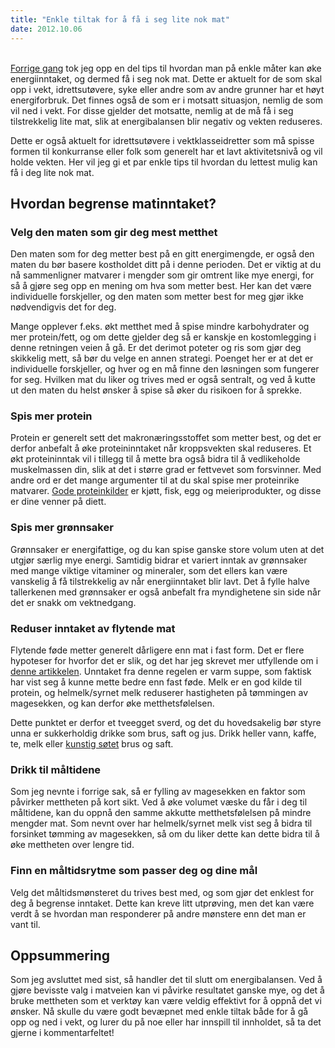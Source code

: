 ```yaml
---
title: "Enkle tiltak for å få i seg lite nok mat"
date: 2012.10.06
---
```


[\
Forrige gang](nok-mat.qmd) tok jeg opp en del tips til hvordan man på enkle måter kan øke energiinntaket, og dermed få i seg nok mat. Dette er aktuelt for de som skal opp i vekt, idrettsutøvere, syke eller andre som av andre grunner har et høyt energiforbruk. Det finnes også de som er i motsatt situasjon, nemlig de som vil ned i vekt. For disse gjelder det motsatte, nemlig at de må få i seg tilstrekkelig lite mat, slik at energibalansen blir negativ og vekten reduseres.

Dette er også aktuelt for idrettsutøvere i vektklasseidretter som må spisse formen til konkurranse eller folk som generelt har et lavt aktivitetsnivå og vil holde vekten. Her vil jeg gi et par enkle tips til hvordan du lettest mulig kan få i deg lite nok mat.![](data:image/gif;base64,R0lGODlhAQABAIAAAAAAAP///yH5BAEAAAAALAAAAAABAAEAAAIBRAA7){alt=""}

## Hvordan begrense matinntaket?

### Velg den maten som gir deg mest metthet

Den maten som for deg metter best på en gitt energimengde, er også den maten du bør basere kostholdet ditt på i denne perioden. Det er viktig at du nå sammenligner matvarer i mengder som gir omtrent like mye energi, for så å gjøre seg opp en mening om hva som metter best. Her kan det være individuelle forskjeller, og den maten som metter best for meg gjør ikke nødvendigvis det for deg.

Mange opplever f.eks. økt metthet med å spise mindre karbohydrater og mer protein/fett, og om dette gjelder deg så er kanskje en kostomlegging i denne retningen veien å gå. Er det derimot poteter og ris som gjør deg skikkelig mett, så bør du velge en annen strategi. Poenget her er at det er individuelle forskjeller, og hver og en må finne den løsningen som fungerer for seg. Hvilken mat du liker og trives med er også sentralt, og ved å kutte ut den maten du helst ønsker å spise så øker du risikoen for å sprekke.

### Spis mer protein

Protein er generelt sett det makronæringsstoffet som metter best, og det er derfor anbefalt å øke proteininntaket når kroppsvekten skal reduseres. Et økt proteininntak vil i tillegg til å mette bra også bidra til å vedlikeholde muskelmassen din, slik at det i større grad er fettvevet som forsvinner. Med andre ord er det mange argumenter til at du skal spise mer proteinrike matvarer. [Gode proteinkilder](brokenlink/proteinkvalitet/) er kjøtt, fisk, egg og meieriprodukter, og disse er dine venner på diett.

### Spis mer grønnsaker

Grønnsaker er energifattige, og du kan spise ganske store volum uten at det utgjør særlig mye energi. Samtidig bidrar et variert inntak av grønnsaker med mange viktige vitaminer og mineraler, som det ellers kan være vanskelig å få tilstrekkelig av når energiinntaket blir lavt. Det å fylle halve tallerkenen med grønnsaker er også anbefalt fra myndighetene sin side når det er snakk om vektnedgang.

### Reduser inntaket av flytende mat

Flytende føde metter generelt dårligere enn mat i fast form. Det er flere hypoteser for hvorfor det er slik, og det har jeg skrevet mer utfyllende om i [denne artikkelen](brokenlink/bor-du-begrense-inntaket-av-flytende-karbohydrater/). Unntaket fra denne regelen er varm suppe, som faktisk har vist seg å kunne mette bedre enn fast føde. Melk er en god kilde til protein, og helmelk/syrnet melk reduserer hastigheten på tømmingen av magesekken, og kan derfor øke metthetsfølelsen.

Dette punktet er derfor et tveegget sverd, og det du hovedsakelig bør styre unna er sukkerholdig drikke som brus, saft og jus. Drikk heller vann, kaffe, te, melk eller [kunstig søtet](brokenlink/sotstoffer/) brus og saft.

### Drikk til måltidene

Som jeg nevnte i forrige sak, så er fylling av magesekken en faktor som påvirker mettheten på kort sikt. Ved å øke volumet væske du får i deg til måltidene, kan du oppnå den samme akkutte metthetsfølelsen på mindre mengder mat. Som nevnt over har helmelk/syrnet melk vist seg å bidra til forsinket tømming av magesekken, så om du liker dette kan dette bidra til å øke mettheten over lengre tid.

### Finn en måltidsrytme som passer deg og dine mål
Velg det måltidsmønsteret du trives best med, og som gjør det enklest for deg å begrense inntaket. Dette kan kreve litt utprøving, men det kan være verdt å se hvordan man responderer på andre mønstere enn det man er vant til.

## Oppsummering

Som jeg avsluttet med sist, så handler det til slutt om energibalansen. Ved å gjøre bevisste valg i matveien kan vi påvirke resultatet ganske mye, og det å bruke mettheten som et verktøy kan være veldig effektivt for å oppnå det vi ønsker. Nå skulle du være godt bevæpnet med enkle tiltak både for å gå opp og ned i vekt, og lurer du på noe eller har innspill til innholdet, så ta det gjerne i kommentarfeltet!
